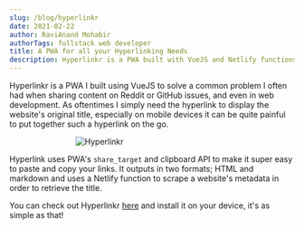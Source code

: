 ```yaml
---
slug: /blog/hyperlinkr
date: 2021-02-22
author: RaviAnand Mohabir
authorTags: fullstack web developer
title: A PWA for all your Hyperlinking Needs
description: Hyperlinkr is a PWA built with VueJS and Netlify functions to generate hyperlinks in HTML and markdown format using a site's metadata.
---
```


Hyperlinkr is a PWA I built using VueJS to solve a common problem I often had when sharing content on Reddit or GitHub issues, and even in web development. As oftentimes I simply need the hyperlink to display the website's original title, especially on mobile devices it can be quite painful to put together such a hyperlink on the go.

<div style="width: 270px;margin: 0 auto;">

  ![Hyperlinkr](../images/hyperlinkr-pixel4.png)

</div>

Hyperlink uses PWA's `share_target` and clipboard API to make it super easy to paste and copy your links. It outputs in two formats; HTML and markdown and uses a Netlify function to scrape a website's metadata in order to retrieve the title.

You can check out Hyperlinkr [here](http://hyperlinkr.netlify.app/) and install it on your device, it's as simple as that!

